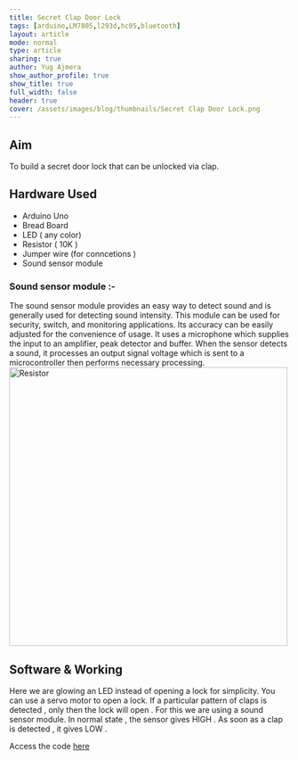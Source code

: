 ```yaml
---
title: Secret Clap Door Lock
tags: [arduino,LM7805,l293d,hc05,bluetooth]
layout: article
mode: normal
type: article
sharing: true
author: Yug Ajmera
show_author_profile: true
show_title: true
full_width: false
header: true
cover: /assets/images/blog/thumbnails/Secret Clap Door Lock.png
---
```

## Aim
To build a secret door lock that can be unlocked via clap.


## Hardware Used 
- Arduino Uno
- Bread Board
- LED ( any color)
- Resistor ( 10K )
- Jumper wire (for conncetions )
- Sound sensor module 

### Sound sensor module :-
The sound sensor module provides an easy way to detect sound and is generally
used for detecting sound intensity. This module can be used for security, switch, and
monitoring applications. Its accuracy can be easily adjusted for the convenience of
usage.
It uses a microphone which supplies the input to an amplifier, peak detector and
buffer. When the sensor detects a sound, it processes an output signal voltage which is
sent to a microcontroller then performs necessary processing.
<Image src="/assets/images/blog/Secret-Clap-door/1.png" alt="Resistor" width='500' height='500'>

## Software & Working
Here we are glowing an LED instead of opening a lock for simplicity. You can use a servo motor to open a lock. If a particular pattern of claps is detected , only then the lock will open . For this we are using a sound sensor module. In normal state , the sensor gives HIGH . As soon as a clap is detected , it gives LOW .

Access the code [here](http://yainnoware.blogspot.in/p/secret-clap-door-lock.html) 

<EmbedItem url='https://www.youtube.com/embed/toYhCtMNnYs' />


